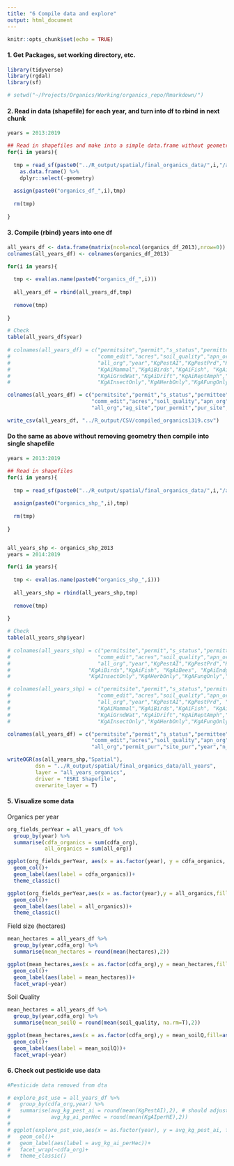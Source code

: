 ```yaml
---
title: "6 Compile data and explore"
output: html_document
---
```


```r
knitr::opts_chunk$set(echo = TRUE)
```

#### 1. Get Packages, set working directory, etc. 
```r
library(tidyverse)
library(rgdal)
library(sf)

# setwd("~/Projects/Organics/Working/organics_repo/Rmarkdown/")

```

#### 2. Read in data (shapefile) for each year, and turn into df to rbind in next chunk
```r

years = 2013:2019

## Read in shapefiles and make into a simple data.frame without geometry
for(i in years){
  
  tmp = read_sf(paste0("../R_output/spatial/final_organics_data/",i,"/all_organics_pest_",i,".shp")) %>% 
    as.data.frame() %>% 
    dplyr::select(-geometry)
  
  assign(paste0("organics_df_",i),tmp)
  
  rm(tmp)
  
}

```

#### 3. Compile (rbind) years into one df
```r

all_years_df <- data.frame(matrix(ncol=ncol(organics_df_2013),nrow=0))
colnames(all_years_df) <- colnames(organics_df_2013)

for(i in years){
  
  tmp <- eval(as.name(paste0("organics_df_",i)))
  
  all_years_df = rbind(all_years_df,tmp)
  
  remove(tmp)
  
}

# Check
table(all_years_df$year)
 
# colnames(all_years_df) = c("permitsite","permit","s_status","permittee","comm_original","comm_code","agroclass","genus","family",
#                            "comm_edit","acres","soil_quality","apn_org","trs_org","cdfa_org","KernComm_org","KernPermittee_org",
#                            "all_org","year","KgPestAI","KgPestPrd","KgAerialAI","GroundAI","OtherAI","KgAiWater","KgAiWildlife",
#                            "KgAiMammal","KgAiBirds","KgAiFish", "KgAiBees", "KgAiEndgSp", "KgAiAqSp",
#                            "KgAiGrndWat","KgAiDrift","KgAiReptAmph","acrestreated" ,
#                            "KgAInsectOnly","KgAHerbOnly","KgAFungOnly","AiInsFng","N_crops","hectares","KgAIperHE","KgPRDperHE") #old order

colnames(all_years_df) = c("permitsite","permit","s_status","permittee","comm_original","comm_code","agroclass","genus","family",
                           "comm_edit","acres","soil_quality","apn_org","trsOnly_org","trsPermittee_Org","cdfa_org","KernComm_org","KernPermittee_org",
                           "all_org","ag_site","pur_permit","pur_site","year","n_crops","hectares")

write_csv(all_years_df, "../R_output/CSV/compiled_organics1319.csv")
```

#### Do the same as above without removing geometry then compile into single shapefile
```r

years = 2013:2019

## Read in shapefiles 
for(i in years){
  
  tmp = read_sf(paste0("../R_output/spatial/final_organics_data/",i,"/all_organics_pest_",i,".shp"))
  
  assign(paste0("organics_shp_",i),tmp)
  
  rm(tmp)
  
}


all_years_shp <- organics_shp_2013
years = 2014:2019

for(i in years){
  
  tmp <- eval(as.name(paste0("organics_shp_",i)))
  
  all_years_shp = rbind(all_years_shp,tmp)
  
  remove(tmp)
  
}

# Check
table(all_years_shp$year)
 
# colnames(all_years_shp) = c("permitsite","permit","s_status","permittee","comm_original","comm_code","agroclass","genus","family",
#                            "comm_edit","acres","soil_quality","apn_org","trs_org","cdfa_org","KernComm_org","KernPermittee_org",
#                            "all_org","year","KgPestAI","KgPestPrd","KgAerialAI","GroundAI","OtherAI","KgAiWater","KgAiWildlife","KgAiMammal",
#                         "KgAiBirds","KgAiFish", "KgAiBees", "KgAiEndgSp", "KgAiAqSp", "KgAiGrndWat","KgAiDrift","KgAiReptAmph","acrestreated" , 
#                         "KgAInsectOnly","KgAHerbOnly","KgAFungOnly","AiInsFng","N_crops","hectares","KgAIperHE","KgPRDperHE","geometry") #old

# colnames(all_years_shp) = c("permitsite","permit","s_status","permittee","comm_original","comm_code","agroclass","genus","family",
#                            "comm_edit","acres","soil_quality","apn_org","trs_org","cdfa_org","KernComm_org","KernPermittee_org",
#                            "all_org","year","KgPestAI","KgPestPrd", "KgAiWater","KgAiWildlife",
#                            "KgAiMammal","KgAiBirds","KgAiFish", "KgAiBees", "KgAiEndgSp", "KgAiAqSp",
#                            "KgAiGrndWat","KgAiDrift","KgAiReptAmph","acrestreated" ,
#                            "KgAInsectOnly","KgAHerbOnly","KgAFungOnly","N_crops","hectares","KgAIperHE","KgPRDperHE", "geometry")

colnames(all_years_df) = c("permitsite","permit","s_status","permittee","comm_original","comm_code","agroclass","genus","family",
                           "comm_edit","acres","soil_quality","apn_org","trsOnly_org","trsPermittee_Org","cdfa_org","KernComm_org","KernPermittee_org",
                           "all_org","permit_pur","site_pur","year","n_crops","hectares","geometry")

writeOGR(as(all_years_shp,"Spatial"),
         dsn = "../R_output/spatial/final_organics_data/all_years",
         layer = "all_years_organics",
         driver = "ESRI Shapefile",
         overwrite_layer = T)
```


#### 5. Visualize some data

Organics per year
```r

org_fields_perYear = all_years_df %>% 
  group_by(year) %>% 
  summarise(cdfa_organics = sum(cdfa_org),
            all_organics = sum(all_org))

ggplot(org_fields_perYear, aes(x = as.factor(year), y = cdfa_organics, fill = as.factor(year)))+
  geom_col()+
  geom_label(aes(label = cdfa_organics))+
  theme_classic()

ggplot(org_fields_perYear,aes(x = as.factor(year),y = all_organics,fill = as.factor(year)))+
  geom_col()+
  geom_label(aes(label = all_organics))+
  theme_classic()
```

Field size (hectares)
```r
mean_hectares = all_years_df %>% 
  group_by(year,cdfa_org) %>% 
  summarise(mean_hectares = round(mean(hectares),2))

ggplot(mean_hectares,aes(x = as.factor(cdfa_org),y = mean_hectares,fill=as.factor(cdfa_org)))+
  geom_col()+
  geom_label(aes(label = mean_hectares))+
  facet_wrap(~year)

```

Soil Quality
```r

mean_hectares = all_years_df %>% 
  group_by(year,cdfa_org) %>% 
  summarise(mean_soilQ = round(mean(soil_quality, na.rm=T),2))

ggplot(mean_hectares,aes(x = as.factor(cdfa_org),y = mean_soilQ,fill=as.factor(cdfa_org)))+
  geom_col()+
  geom_label(aes(label = mean_soilQ))+
  facet_wrap(~year)
```



#### 6. Check out pesticide use data
```r
#Pesticide data removed from dta

# explore_pst_use = all_years_df %>% 
#   group_by(cdfa_org,year) %>% 
#   summarise(avg_kg_pest_ai = round(mean(KgPestAI),2), # should adjust this for number of fields
#             avg_kg_ai_perHec = round(mean(KgAIperHE),2))
# 
# ggplot(explore_pst_use,aes(x = as.factor(year), y = avg_kg_pest_ai, fill = as.factor(year)))+
#   geom_col()+
#   geom_label(aes(label = avg_kg_ai_perHec))+
#   facet_wrap(~cdfa_org)+
#   theme_classic()

```

